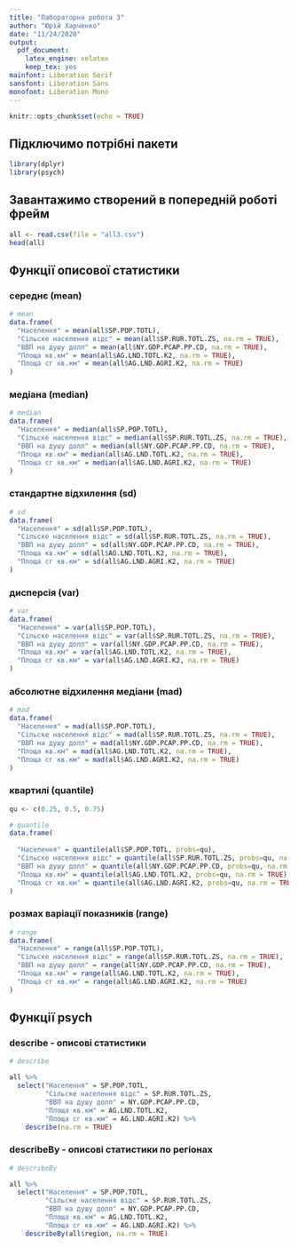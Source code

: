```yaml
---
title: "Лабораторна робота 3"
author: "Юрій Харченко"
date: "11/24/2020"
output:
  pdf_document: 
    latex_engine: xelatex
    keep_tex: yes
mainfont: Liberation Serif
sansfont: Liberation Sans
monofont: Liberation Mono
---
```


```r
knitr::opts_chunk$set(echo = TRUE)
```

## Підключимо потрібні пакети

```r

library(dplyr)
library(psych)

```

## Завантажимо створений в попередній роботі фрейм

```r

all <- read.csv(file = "all3.csv")
head(all)

```

## Функції описової статистики

### середнє (mean)

```r

# mean
data.frame(
  "Населення" = mean(all$SP.POP.TOTL),
  "Сільске населення відс" = mean(all$SP.RUR.TOTL.ZS, na.rm = TRUE),
  "ВВП на душу долл" = mean(all$NY.GDP.PCAP.PP.CD, na.rm = TRUE),
  "Площа кв.км" = mean(all$AG.LND.TOTL.K2, na.rm = TRUE),
  "Площа сг кв.км" = mean(all$AG.LND.AGRI.K2, na.rm = TRUE)
)

```

### медіана (median)

```r

# median
data.frame(
  "Населення" = median(all$SP.POP.TOTL),
  "Сільске населення відс" = median(all$SP.RUR.TOTL.ZS, na.rm = TRUE),
  "ВВП на душу долл" = median(all$NY.GDP.PCAP.PP.CD, na.rm = TRUE),
  "Площа кв.км" = median(all$AG.LND.TOTL.K2, na.rm = TRUE),
  "Площа сг кв.км" = median(all$AG.LND.AGRI.K2, na.rm = TRUE)
)

```

### cтандартне відхилення (sd)

```r

# sd
data.frame(
  "Населення" = sd(all$SP.POP.TOTL),
  "Сільске населення відс" = sd(all$SP.RUR.TOTL.ZS, na.rm = TRUE),
  "ВВП на душу долл" = sd(all$NY.GDP.PCAP.PP.CD, na.rm = TRUE),
  "Площа кв.км" = sd(all$AG.LND.TOTL.K2, na.rm = TRUE),
  "Площа сг кв.км" = sd(all$AG.LND.AGRI.K2, na.rm = TRUE)
)

```

### дисперсія (var)

```r

# var
data.frame(
  "Населення" = var(all$SP.POP.TOTL),
  "Сільске населення відс" = var(all$SP.RUR.TOTL.ZS, na.rm = TRUE),
  "ВВП на душу долл" = var(all$NY.GDP.PCAP.PP.CD, na.rm = TRUE),
  "Площа кв.км" = var(all$AG.LND.TOTL.K2, na.rm = TRUE),
  "Площа сг кв.км" = var(all$AG.LND.AGRI.K2, na.rm = TRUE)
)

```

### абсолютне відхилення медіани (mad)

```r

# mad
data.frame(
  "Населення" = mad(all$SP.POP.TOTL),
  "Сільске населення відс" = mad(all$SP.RUR.TOTL.ZS, na.rm = TRUE),
  "ВВП на душу долл" = mad(all$NY.GDP.PCAP.PP.CD, na.rm = TRUE),
  "Площа кв.км" = mad(all$AG.LND.TOTL.K2, na.rm = TRUE),
  "Площа сг кв.км" = mad(all$AG.LND.AGRI.K2, na.rm = TRUE)
)

```

### квартилі (quantile)

```r

qu <- c(0.25, 0.5, 0.75)

# quantile
data.frame(
  
  "Населення" = quantile(all$SP.POP.TOTL, probs=qu),
  "Сільске населення відс" = quantile(all$SP.RUR.TOTL.ZS, probs=qu, na.rm = TRUE),
  "ВВП на душу долл" = quantile(all$NY.GDP.PCAP.PP.CD, probs=qu, na.rm = TRUE),
  "Площа кв.км" = quantile(all$AG.LND.TOTL.K2, probs=qu, na.rm = TRUE),
  "Площа сг кв.км" = quantile(all$AG.LND.AGRI.K2, probs=qu, na.rm = TRUE)
)

```

### розмах варіації показників (range)

```r

# range
data.frame(
  "Населення" = range(all$SP.POP.TOTL),
  "Сільске населення відс" = range(all$SP.RUR.TOTL.ZS, na.rm = TRUE),
  "ВВП на душу долл" = range(all$NY.GDP.PCAP.PP.CD, na.rm = TRUE),
  "Площа кв.км" = range(all$AG.LND.TOTL.K2, na.rm = TRUE),
  "Площа сг кв.км" = range(all$AG.LND.AGRI.K2, na.rm = TRUE)
)

```

## Функції psych

### describe - описові статистики

```r

# describe

all %>%
  select("Населення" = SP.POP.TOTL, 
         "Сільске населення відс" = SP.RUR.TOTL.ZS, 
         "ВВП на душу долл" = NY.GDP.PCAP.PP.CD, 
         "Площа кв.км" = AG.LND.TOTL.K2, 
         "Площа сг кв.км" = AG.LND.AGRI.K2) %>%
    describe(na.rm = TRUE)

```

### describeBy - описові статистики по регіонах

```r

# describeBy

all %>%
  select("Населення" = SP.POP.TOTL, 
         "Сільске населення відс" = SP.RUR.TOTL.ZS, 
         "ВВП на душу долл" = NY.GDP.PCAP.PP.CD, 
         "Площа кв.км" = AG.LND.TOTL.K2, 
         "Площа сг кв.км" = AG.LND.AGRI.K2) %>%
    describeBy(all$region, na.rm = TRUE)

```
